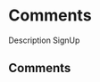 
<Meta title="Organisms/Commons/Comments" />

# Comments

Description SignUp

## Comments

<Preview withToolbar>
  <Story name="Comments">
    <Comments
      initialValues={[
        {
          x: 365,
          y: 123,
          messages: [
            {
              userName: "Remy Sharp",
              userImage: "",
              date: 1611367941038,
              message: "Este es un comentario de pruebas",
            },
          ],
        },
        {
          x: 236,
          y: 456,
          messages: [],
        },
      ]}
    />
  </Story>
</Preview>
